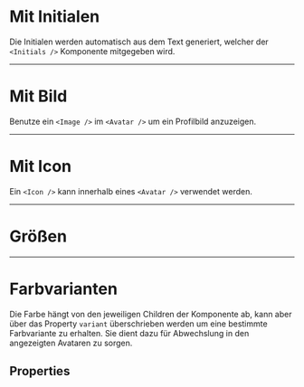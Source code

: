 # Mit Initialen

Die Initialen werden automatisch aus dem Text generiert, welcher der
`<Initials />` Komponente mitgegeben wird.

<LiveCodeEditor />

---

# Mit Bild

Benutze ein `<Image />` im `<Avatar />` um ein Profilbild anzuzeigen.

<LiveCodeEditor example="image" editorCollapsed />

---

# Mit Icon

Ein `<Icon />` kann innerhalb eines `<Avatar />` verwendet werden.

<LiveCodeEditor example="icon" editorCollapsed />

---

# Größen

<LiveCodeEditor example="sizes" editorCollapsed />

---

# Farbvarianten

Die Farbe hängt von den jeweiligen Children der Komponente ab, kann aber über
das Property `variant` überschrieben werden um eine bestimmte Farbvariante zu
erhalten. Sie dient dazu für Abwechslung in den angezeigten Avataren zu sorgen.

<LiveCodeEditor example="colors" editorCollapsed />

## Properties

<PropertiesTables />

